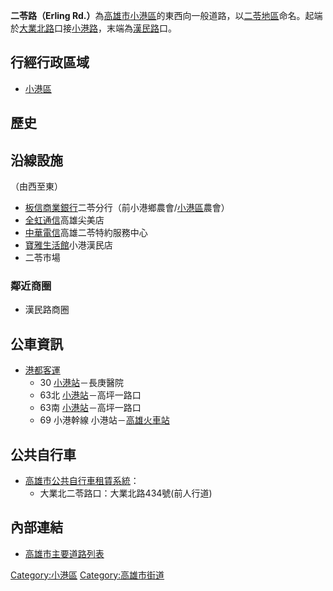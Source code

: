 {{Infobox TwRoad2
|bgcolorh= 
|colorh=
|code=
|name=二苓路
|enname=Erling Rd.
|level=一般道路
|length=
|sec=
|lastext=
|line=2
|start=[[大業路_(高雄市)|大業北路]]
|end=[[漢民路|漢民路]]
|junc=[[民益路|民益路]]
|img=
|cap=
|size=
|left=小港路
|right=
|leftlink=小港路
|leftdirection=W
|rightlink=
|rightdirection=
|SN=
|SNtype=ph
|SNNum=
|SN2=
|SN2type=
|SN2Num=
|SN3=
|SN3type=
|SN3Num=
}}
'''二苓路（Erling Rd.）'''為[[高雄市|高雄市]][[小港區|小港區]]的東西向一般道路，以[[二苓地區|二苓地區]]命名。起端於[[大業路_(高雄市)|大業北路]]口接[[小港路|小港路]]，末端為[[漢民路|漢民路]]口。

== 行經行政區域 ==
* [[小港區|小港區]]

== 歷史 ==
{{expand section}}

== 沿線設施 ==
（由西至東）
* [[板信商業銀行|板信商業銀行]]二苓分行（前小港鄉農會/[[小港區|小港區]]農會）
* [[全虹通信|全虹通信]]高雄尖美店
* [[中華電信|中華電信]]高雄二苓特約服務中心
* [[寶雅生活館|寶雅生活館]]小港漢民店
* 二苓市場

=== 鄰近商圈 ===
* 漢民路商圈

== 公車資訊 ==
* [[港都客運|港都客運]]
** 30 [[小港站_(公車)|小港站]]－長庚醫院
** 63北 [[小港站_(公車)|小港站]]－高坪一路口
** 63南 [[小港站_(公車)|小港站]]－高坪一路口
** 69 小港幹線 小港站－[[高雄火車站|高雄火車站]]

== 公共自行車 ==
* [[高雄市公共自行車租賃系統|高雄市公共自行車租賃系統]]：
** 大業北二苓路口：大業北路434號(前人行道)

== 內部連結 ==
* [[高雄市主要道路列表|高雄市主要道路列表]]
{{TW-road-stub}}
{{高雄市重要道路}}
[[Category:小港區|Category:小港區]]
[[Category:高雄市街道|Category:高雄市街道]]
